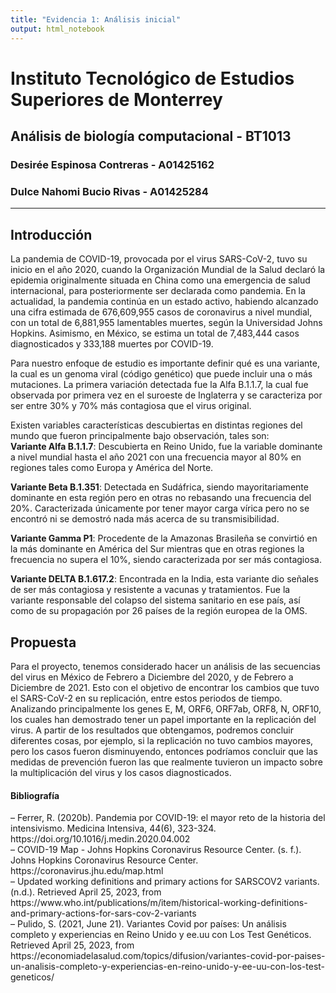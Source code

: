 ```yaml
---
title: "Evidencia 1: Análisis inicial"
output: html_notebook
---
```


# Instituto Tecnológico de Estudios Superiores de Monterrey  
## Análisis de biología computacional - BT1013  
### Desirée Espinosa Contreras - A01425162  
### Dulce Nahomi Bucio Rivas - A01425284  

---
## Introducción

La pandemia de COVID-19, provocada por el virus SARS-CoV-2, tuvo su inicio en el año 2020, cuando la Organización Mundial de la Salud declaró la epidemia originalmente situada en China como una emergencia de salud internacional, para posteriormente ser declarada como pandemia.
En la actualidad, la pandemia continúa en un estado activo, habiendo alcanzado una cifra estimada de 676,609,955 casos de coronavirus a nivel mundial, con un total de 6,881,955 lamentables muertes, según la Universidad Johns Hopkins.
Asimismo, en México, se estima un total de 7,483,444 casos diagnosticados y  333,188 muertes por COVID-19.

Para nuestro enfoque de estudio es importante definir qué es una variante, la cual es un genoma viral (código genético) que puede incluir una o más mutaciones. La primera variación detectada fue la Alfa B.1.1.7, la cual fue observada por primera vez en el suroeste de Inglaterra y se caracteriza por ser entre 30% y 70% más contagiosa que el virus original.

Existen variables características descubiertas en distintas regiones del mundo que fueron principalmente bajo observación, tales son:  
**Variante Alfa B.1.1.7**: Descubierta en Reino Unido, fue la variable dominante a nivel mundial hasta el año 2021 con una frecuencia mayor al 80% en regiones tales como Europa y América del Norte.

**Variante Beta B.1.351**: Detectada en Sudáfrica, siendo mayoritariamente dominante en esta región pero en otras no rebasando una frecuencia del 20%. Caracterizada únicamente por tener mayor carga vírica pero no se encontró ni se demostró nada más acerca de su transmisibilidad.

**Variante Gamma P1**: Procedente de la Amazonas Brasileña se convirtió en la más dominante en América del Sur mientras que en otras regiones la frecuencia no supera el 10%, siendo caracterizada por ser más contagiosa.

**Variante DELTA B.1.617.2**: Encontrada en la India, esta variante dio señales de ser más contagiosa y resistente a vacunas y tratamientos. Fue la variante responsable del colapso del sistema sanitario en ese país, así como de su propagación por 26 países de la región europea de la OMS.

## Propuesta
Para el proyecto, tenemos considerado hacer un análisis de las secuencias del virus en México de Febrero a Diciembre del 2020, y de Febrero a Diciembre de 2021. Esto con el objetivo de encontrar los cambios que tuvo el SARS-CoV-2 en su replicación, entre estos periodos de tiempo. Analizando principalmente los genes E, M, ORF6, ORF7ab, ORF8, N, ORF10, los cuales han demostrado tener un papel importante en la replicación del virus. A partir de los resultados que obtengamos, podremos concluir diferentes cosas, por ejemplo, si la replicación no tuvo cambios mayores, pero los casos fueron disminuyendo, entonces podríamos concluir que las medidas de prevención fueron las que realmente tuvieron un impacto sobre la multiplicación del virus y los casos diagnosticados.

#### Bibliografía
-- Ferrer, R. (2020b). Pandemia por COVID-19: el mayor reto de la historia del intensivismo. Medicina Intensiva, 44(6), 323-324. https://doi.org/10.1016/j.medin.2020.04.002  
-- COVID-19 Map - Johns Hopkins Coronavirus Resource Center. (s. f.). Johns Hopkins Coronavirus Resource Center. https://coronavirus.jhu.edu/map.html  
-- Updated working definitions and primary actions for SARSCOV2 variants. (n.d.). Retrieved April 25, 2023, from https://www.who.int/publications/m/item/historical-working-definitions-and-primary-actions-for-sars-cov-2-variants  
-- Pulido, S. (2021, June 21). Variantes Covid por países: Un análisis completo y experiencias en Reino Unido y ee.uu con Los Test Genéticos. Retrieved April 25, 2023, from https://economiadelasalud.com/topics/difusion/variantes-covid-por-paises-un-analisis-completo-y-experiencias-en-reino-unido-y-ee-uu-con-los-test-geneticos/